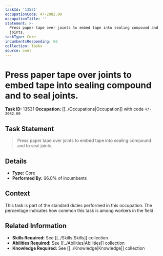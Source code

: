 ```yaml
---
taskId: '13531'
occupationCode: 47-2082.00
occupationTitle: ''
statement: >-
  Press paper tape over joints to embed tape into sealing compound and to seal
  joints.
taskType: Core
incumbentsResponding: 66
collection: Tasks
source: onet
---
```

# Press paper tape over joints to embed tape into sealing compound and to seal joints.

**Task ID:** 13531
**Occupation:** [[../Occupations|Occupation]] with code `47-2082.00`

## Task Statement

> Press paper tape over joints to embed tape into sealing compound and to seal joints.

## Details

- **Type:** Core
- **Performed By:** 66.0% of incumbents

## Context

This task is part of the standard duties performed in this occupation. The percentage indicates how common this task is among workers in the field.

## Related Information

- **Skills Required:** See [[../Skills|Skills]] collection
- **Abilities Required:** See [[../Abilities|Abilities]] collection
- **Knowledge Required:** See [[../Knowledge|Knowledge]] collection
